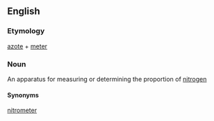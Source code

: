 ==English==
===Etymology===
[[azote]] + [[meter]]

===Noun===
An apparatus for measuring or determining the proportion of [[nitrogen]]

====Synonyms====
[[nitrometer]]